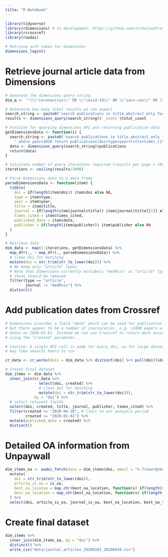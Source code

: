 ```yaml
---
title: "R Notebook"
---
```


```r

library(tidyverse)
library(rdimensions) # in development: https://github.com/nicholasmfraser/rdimensions
library(rcrossref)
library(roadoi)

# Retrieve auth token for dimensions
dimensions_login()

```

# Retrieve journal article data from Dimensions

```r

# Generate the dimensions query string
dim_q <- '"(\\"coronavirus\\" OR \\"covid-19\\" OR \\"sars-cov\\" OR \\"ncov-2019\\" OR \\"2019-ncov\\" OR \\"hcov-19\\" OR \\"sars-2\\")"'

# Determine how many total results we can expect
search_string <- paste0('search publications in title_abstract_only for ', dim_q, ' where year=2020 return publications')
results <- dimensions_query(search_string)$`_stats`$total_count

# Function for querying dimensions API and returning publication data
getDimensionsData <- function(i) {
  search_string <- paste0('search publications in title_abstract_only for ', dim_q, 
    ' where year=2020 return publications[doi+type+year+title+times_cited+journal+date+publisher] limit 1000 skip ', (i-1)*1000)
  data <- dimensions_query(search_string)$publications
  return(data)
}

# Calculate number of query iterations required (results per page = 1000)
iterations <- ceiling(results/1000)

# Parse Dimensions data to a data frame
parseDimensionsData <- function(item) {
  tibble(
    doi = if(length(item$doi)) item$doi else NA,
    type = item$type,
    year = item$year,
    title = item$title,
    journal = if(length(item$journal$title)) item$journal$title[[1]] else NA,
    times_cited = item$times_cited,
    published_date = item$date,
    publisher = if(length(item$publisher)) item$publisher else NA
  )
}

# Retrieve data
dim_data <- map(1:iterations, getDimensionsData) %>%
  map_dfr(., ~ map_dfr(., parseDimensionsData)) %>%
  # clean doi for matching
  mutate(doi = str_trim(str_to_lower(doi))) %>%
  # We keep only "article" types
  # Note that Dimensions currently mislabels "medRxiv" as "article" types, so
  # these should be removed
  filter(type == "article",
         journal != "medRxiv") %>%
  distinct()

```

# Add publication dates from Crossref

```r

# Dimensions provides a field "date" which can be used for publication dates,
# but there appear to be a number of inaccuracies, e.g. >1000 papers with publication
# dates on 2020-01-01. Instead we can use Crossref to return more accurate dates
# using the "created" parameter.

# Caution: A single API call is made for every doi, so for large datasets this
# may take several hours to run

cr_data <- cr_works(dois = dim_data %>% distinct(doi) %>% pull(doi))$data

# Create final dataset
dim_items <- dim_data %>%
  inner_join(cr_data %>% 
               select(doi, created) %>%
               # clean doi for matching
               mutate(doi = str_trim(str_to_lower(doi))),
             by = "doi") %>%
  # select relevant fields
  select(doi, created, title, journal, publisher, times_cited) %>%
  filter(created <= "2020-04-30", # limit to our analysis period
         created >= "2020-01-01") %>%
  mutate(published_date = created) %>%
  distinct()

```

# Detailed OA information from Unpaywall

```r

dim_items_oa <- oadoi_fetch(dois = dim_items$doi, email = "n.fraser@zbw.eu") %>%
  mutate(
    doi = str_trim(str_to_lower(doi)),
    article_is_oa = is_oa,
    best_oa_license = map_chr(best_oa_location, function(x) if(length(x$license)) x$license else NA),
    best_oa_location = map_chr(best_oa_location, function(x) if(length(x$host_type)) x$host_type else NA)
  ) %>%
  select(doi, article_is_oa, journal_is_oa, best_oa_location, best_oa_license)

```

# Create final dataset

```r

dim_items %>%
  inner_join(dim_items_oa, by = "doi") %>%
  distinct() %>%
  write_csv("data/journal_articles_20200101_20200430.csv")

```




